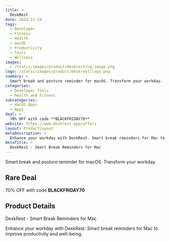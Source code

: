 ```yaml
---
title: >
  DeskRest
date: 2024-11-24
tags:
  - Developer
  - Fitness
  - Health
  - macOS
  - Productivity
  - Tools
  - Wellness
images:
  - /static/images/product/deskrest/og-image.png
logo: /static/images/product/deskrest/logo.png
summary: >
  Smart break and posture reminder for macOS. Transform your workday.
categories:
  - Developer Tools
  - Health and Fitness
subcategories:
  - macOS Apps
  - Apps
deal: >
  70% OFF with code **BLACKFRIDAY70**
website: https://www.deskrest.app/offers
layout: ProductLayout
metaDescription: >
  Enhance your workday with DeskRest. Smart break reminders for Mac to improve productivity and well-being.
metaTitle: >
  DeskRest - Smart Break Reminders for Mac
---
```

Smart break and posture reminder for macOS. Transform your workday.

## Rare Deal

70% OFF with code **BLACKFRIDAY70**

## Product Details
DeskRest - Smart Break Reminders for Mac

Enhance your workday with DeskRest. Smart break reminders for Mac to improve productivity and well-being.
